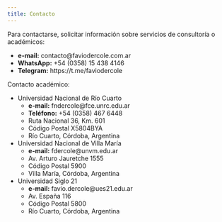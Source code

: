 ```yaml
---
title: Contacto
---
```


Para contactarse, solicitar información sobre servicios de consultoría o académicos:

  + __e-mail:__ contacto@faviodercole.com.ar
  + __WhatsApp:__ +54 (0358) 15 438 4146
  + __Telegram:__ https://t.me/faviodercole

Contacto académico:

  + Universidad Nacional de Río Cuarto
    - __e-mail:__ fndercole@fce.unrc.edu.ar
    - __Teléfono:__ +54 (0358) 467 6448
    - Ruta Nacional 36, Km. 601
    - Código Postal X5804BYA
    - Río Cuarto, Córdoba, Argentina

  + Universidad Nacional de Villa María
    - __e-mail:__ fdercole@unvm.edu.ar
    - Av. Arturo Jauretche 1555
    - Código Postal 5900
    - Villa María, Córdoba, Argentina

  + Universidad Siglo 21
    - __e-mail:__ favio.dercole@ues21.edu.ar
    - Av. España 116
    - Código Postal 5800
    - Río Cuarto, Córdoba, Argentina